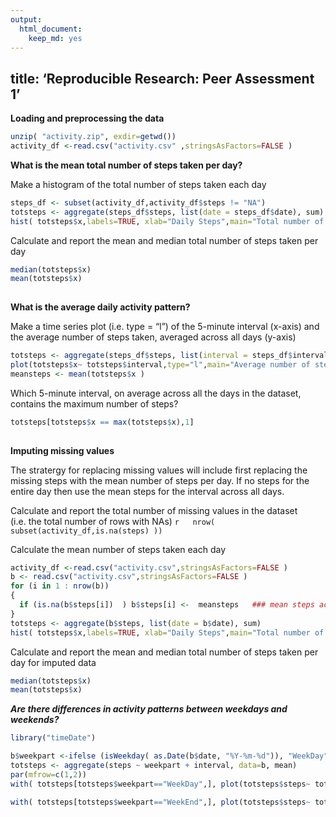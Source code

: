 ```yaml
---
output:
  html_document:
    keep_md: yes
---
```

title: 'Reproducible Research: Peer Assessment 1'
-----------------------
 


**Loading and preprocessing the data**  
```r
unzip( "activity.zip", exdir=getwd())
activity_df <-read.csv("activity.csv" ,stringsAsFactors=FALSE )
```

**What is the mean total number of steps taken per day?**


Make a histogram of the total number of steps taken each day
```r
steps_df <- subset(activity_df,activity_df$steps != "NA")
totsteps <- aggregate(steps_df$steps, list(date = steps_df$date), sum)
hist( totsteps$x,labels=TRUE, xlab="Daily Steps",main="Total number of steps taken each day"  )
```

Calculate and report the mean and median total number of steps taken per day
```r

median(totsteps$x)
mean(totsteps$x)
  
```

**What is the average daily activity pattern?**

Make a time series plot (i.e. type = "l") of the 5-minute interval (x-axis) and the average number of steps taken, averaged across all days (y-axis)

```r
totsteps <- aggregate(steps_df$steps, list(interval = steps_df$interval), median)
plot(totsteps$x~ totsteps$interval,type="l",main="Average number of steps taken (averaged across all days)",ylab="Steps",xlab="Interval" )
meansteps <- mean(totsteps$x )
```

Which 5-minute interval, on average across all the days in the dataset, contains the maximum number of steps?

```r
totsteps[totsteps$x == max(totsteps$x),1]
 
``` 

**Imputing missing values**

The stratergy for replacing missing values will include first replacing the missing steps with the mean number of steps per day.  If no steps for the entire day then use the mean steps for the interval across all days.

 Calculate and report the total number of missing values in the dataset (i.e. the total number of rows with NAs)
 ```r
  nrow( subset(activity_df,is.na(steps) ))
 ```  
 
 Calculate the mean number of steps taken each day

```r
activity_df <-read.csv("activity.csv",stringsAsFactors=FALSE ) 
b <- read.csv("activity.csv",stringsAsFactors=FALSE ) 
for (i in 1 : nrow(b))
{   
  if (is.na(b$steps[i])  ) b$steps[i] <-  meansteps   ### mean steps across all intervals
}
totsteps <- aggregate(b$steps, list(date = b$date), sum)
hist( totsteps$x,labels=TRUE, xlab="Daily Steps",main="Total number of steps taken each day"  )
``` 

Calculate and report the mean and median total number of steps taken per day for imputed data

```r

median(totsteps$x)
mean(totsteps$x)
```
***Are there differences in activity patterns between weekdays and weekends?***
```r
library("timeDate")
```

```r

b$weekpart <-ifelse (isWeekday( as.Date(b$date, "%Y-%m-%d")), "WeekDay", "WeekEnd")
totsteps <- aggregate(steps ~ weekpart + interval, data=b, mean)
par(mfrow=c(1,2))
with( totsteps[totsteps$weekpart=="WeekDay",], plot(totsteps$steps~ totsteps$interval,type="l",main="Average steps taken",sub="Week Day", ylab="Steps",xlab="Interval" ))

with( totsteps[totsteps$weekpart=="WeekEnd",], plot(totsteps$steps~ totsteps$interval,type="l",sub="Week Ends",ylab="Steps",xlab="Interval" ))



``` 
